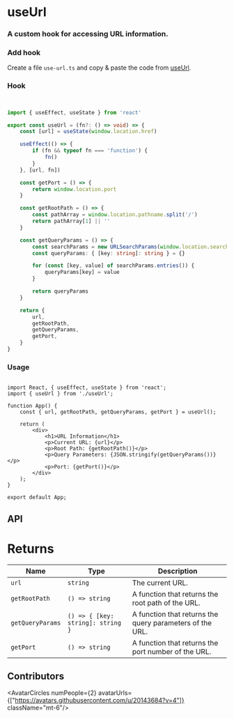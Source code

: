 
# useUrl

<h3 className="mt-4 text-xl font-normal text-gray-400">A custom hook for accessing URL information.</h3>

### Add hook

Create a file `use-url.ts` and copy & paste the code from [useUrl](/hooks/use-url#hook).

### Hook

```ts


import { useEffect, useState } from 'react'

export const useUrl = (fn?: () => void) => {
    const [url] = useState(window.location.href)

    useEffect(() => {
        if (fn && typeof fn === 'function') {
            fn()
        }
    }, [url, fn])

    const getPort = () => {
        return window.location.port
    }

    const getRootPath = () => {
        const pathArray = window.location.pathname.split('/')
        return pathArray[1] || ''
    }

    const getQueryParams = () => {
        const searchParams = new URLSearchParams(window.location.search)
        const queryParams: { [key: string]: string } = {}

        for (const [key, value] of searchParams.entries()) {
            queryParams[key] = value
        }

        return queryParams
    }

    return {
        url,
        getRootPath,
        getQueryParams,
        getPort,
    }
}


```

### Usage

```tsx {3,6}

import React, { useEffect, useState } from 'react';
import { useUrl } from './useUrl';

function App() {
    const { url, getRootPath, getQueryParams, getPort } = useUrl();

    return (
        <div>
            <h1>URL Information</h1>
            <p>Current URL: {url}</p>
            <p>Root Path: {getRootPath()}</p>
            <p>Query Parameters: {JSON.stringify(getQueryParams())}</p>
            <p>Port: {getPort()}</p>
        </div>
    );
}

export default App;

```



## API

<h1 className='text-xl font-medium mt-6'>Returns</h1>

| Name             | Type             | Description                                                          |
| ---------------- | ---------------- | -------------------------------------------------------------------- |
| `url`            | `string`         | The current URL.                                                     |
| `getRootPath`    | `() => string`   | A function that returns the root path of the URL.                    |
| `getQueryParams` | `() => { [key: string]: string }` | A function that returns the query parameters of the URL.         |
| `getPort`        | `() => string`   | A function that returns the port number of the URL.                  |


## Contributors

<AvatarCircles numPeople={2} avatarUrls={["https://avatars.githubusercontent.com/u/20143684?v=4"]}  className="mt-6"/>